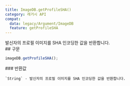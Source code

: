 ```yaml
---
title: ImageDB.getProfileSHA()
category: 레거시 API
compat:
  data: legacy/Argument/ImageDB
  feature: getProfileSHA
---
```


<Section>
  발신자의 프로필 이미지를 SHA 인코딩한 값을 반환합니다.
</Section>
<Section>
  ## 구문

  ~~~js
  imageDB.getProfileSHA();
  ~~~

  <Section>
    ### 반환값

    `String` - 발신자의 프로필 이미지를 SHA 인코딩한 값을 반환합니다.
  </Section>
</Section>
